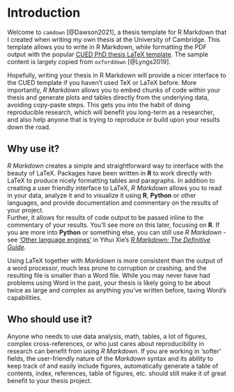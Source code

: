 # Introduction {-}

```{=tex}
\markboth{Introduction}{}
```
<!-- For PDF output, include this LaTeX commands after unnumbered chapter 
headings, otherwise the mini table of contents and the running header will 
show the previous chapter -->

Welcome to `camdown` [@Dawson2021], a thesis template for R Markdown 
that I created when writing my own thesis at the University of Cambridge.
This template allows you to write in R Markdown, while formatting the PDF 
output with the popular 
[CUED PhD thesis LaTeX template](https://github.com/kks32/phd-thesis-template).
The sample content is largely copied from `oxforddown` [@Lyngs2019].

Hopefully, writing your thesis in R Markdown will provide a nicer interface to 
the CUED template if you haven't used TeX or LaTeX before.
More importantly, *R Markdown* allows you to embed chunks of code within your 
thesis and generate plots and tables directly from the underlying data, 
avoiding copy-paste steps.
This gets you into the habit of doing reproducible research, which will 
benefit you long-term as a researcher, and also help anyone that is trying to 
reproduce or build upon your results down the road.

## Why use it? {-}

*R Markdown* creates a simple and straightforward way to interface with the 
beauty of LaTeX. Packages have been written in **R** to work directly with 
LaTeX to produce nicely formatting tables and paragraphs. In addition to 
creating a user friendly interface to LaTeX, *R Markdown* allows you to read 
in your data, analyze it and to visualize it using **R**, **Python** or other 
languages, and provide documentation and commentary on the results of your 
project. \
Further, it allows for results of code output to be passed inline to the 
commentary of your results.
You'll see more on this later, focusing on **R**. If you are more into 
**Python** or something else, you can still use *R Markdown* - see 
['Other language engines'](https://bookdown.org/yihui/rmarkdown/language-engines.html) 
in Yihui Xie's 
[*R Markdown: The Definitive Guide*](https://bookdown.org/yihui/rmarkdown/language-engines.html).

Using LaTeX together with *Markdown* is more consistent than the output of a 
word processor, much less prone to corruption or crashing, and the resulting 
file is smaller than a Word file. While you may never have had problems using 
Word in the past, your thesis is likely going to be about twice as large and 
complex as anything you've written before, taxing Word's capabilities.

## Who should use it? {-}

Anyone who needs to use data analysis, math, tables, a lot of figures, 
complex cross-references, or who just cares about reproducibility in research 
can benefit from using *R Markdown*. If you are working in 'softer' fields, 
the user-friendly nature of the *Markdown* syntax and its ability to keep 
track of and easily include figures, automatically generate a table of contents, 
index, references, table of figures, etc. should still make it of great benefit 
to your thesis project.

